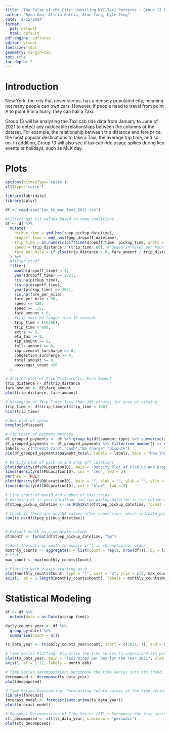 ```yaml
---
title: "The Pulse of the City: Unveiling NYC Taxi Patterns - Group 13 Final Project"
author: "Ryan Gan, Alicia Garcia, Alan Yang, Kyle Zeng"
date: '2/15/2024'
format:
  pdf: default
  html: default
pdf-engine: pdflatex
editor: visual
fontsize: 10pt
geometry: margin=1in
toc: true                   
toc-depth: 2  
---
```


# Introduction

New York, the city that never sleeps, has a densely populated city, meaning not many people can own cars. However, if people need to travel from point A to point B in a hurry, they can hail a Taxi.

Group 13 will be analyzing the Taxi cab ride data from January to June of 2021 to detect any noticeable relationships between the columns of the dataset. For example, the relationship between trip distance and fare price, the most popular destinations to take a Taxi, the average trip time, and so on. In addition, Group 13 will also see if taxicab ride usage spikes during key events or holidays, such as MLK day.

# Plots

```r
options(bitmapType='cairo')
x11(type='cairo')
```

```r
library(lubridate)
library(dplyr)
```

```r
df <- read.csv("jan_to_mar_taxi_2021.csv")

#Filters out all values based on some conditions
df <- df %>%
  mutate(
    pickup_time = ymd_hms(tpep_pickup_datetime),
    dropoff_time = mdy_hms(tpep_dropoff_datetime),
    trip_time = as.numeric(difftime(dropoff_time, pickup_time, units = "mins")),
    speed = trip_distance / (trip_time/ 60), # Speed in miles per hour
    fare_per_mile = if_else(trip_distance > 0, fare_amount / trip_distance, NA_real_) # Handle division by zero
  ) %>%
  #filter stuff
  filter(
    month(dropoff_time) < 4,
    year(dropoff_time) == 2021,
    !is.na(pickup_time),
    !is.na(dropoff_time),
    year(pickup_time) == 2021,
    !is.na(fare_per_mile),
    fare_per_mile < 50,
    speed <= 120,
    speed >= .15,
    fare_amount > 0,
    #trip must be longer than 10 seconds
    trip_time > (10/60),
    trip_time < 600,
    extra >= 0,
    mta_tax >= 0,
    tip_amount >= 0,
    tolls_amount >= 0,
    improvement_surcharge >= 0,
    congestion_surcharge >= 0,
    total_amount >= 0,
    passenger_count <20
  )
```

```r
# Scatter plot of Trip Distance vs. Fare Amount
trip_distance <- df$trip_distance
fare_amount <- df$fare_amount
plot(trip_distance, fare_amount)
```

```r
# Histogram of Trip Times less than 100 minutes for ease of viewing
trip_time <- df$trip_time[df$trip_time < 100]
hist(trip_time)
```

```r
# Box plot of speed
boxplot(df$speed)
```

```r
# Pie Chart of payment methods
df_grouped_payments <- df %>% group_by(df$payment_type) %>% summarise(payment_total = sum(payment_type))
df_grouped_payments <- df_grouped_payments %>% filter(row_number() <= n()-1)
labels <- c("Credit Card","Cash","No Charge","Dispute")
pie(df_grouped_payments$payment_total, labels = labels, main = "How the Passengers Paid for the Trip")
```

```r
# Density plot of pick up and drop off locations
plot(density(df$PULocationID), main = "Density Plot of Pick Up and Drop off Location", xlab = "Location ID", ylab = "Density", ylim = c(0, 0.04), col = "red")
lines(density(df$PULocationID), col = "red", lwd = 2)
par(new = TRUE)
plot(density(df$DOLocationID), main = "", xlab = "", ylab = "", ylim = c(0, 0.04), col = "blue")
lines(density(df$DOLocationID), col = "blue", lwd = 2)
```


```r
# Line chart of month and number of taxi trips
# Assuming df is your dataframe and tpe_pickup_datetime is the column with dates
df$tpep_pickup_datetime <- as.POSIXct(df$tpep_pickup_datetime, format = "%Y-%m-%d %H:%M:%S", tz = "UTC")

# Check if there are any NA values after conversion, which indicate parsing issues
sum(is.na(df$tpep_pickup_datetime))


# Extract month as a separate column
df$month <- format(df$tpep_pickup_datetime, "%m")

# Sort the data by month to ensure it's in chronological order
monthly_counts <- aggregate(x = list(Count = rep(1, nrow(df))), by = list(Month = df$month), FUN = sum)
# Plot
max_count <- max(monthly_counts$Count)

# Plotting with y-axis starting at 0
plot(monthly_counts$Count, type = "l", xaxt = "n", ylim = c(0, max_count), main = "Number of Rides per Month", xlab = "Month", ylab = "Number of Rides")
axis(1, at = 1:length(monthly_counts$Month), labels = monthly_counts$Month)

```

# Statistical Modeling

```r
df <- df %>%
  mutate(date = as.Date(pickup_time))

daily_counts_year <- df %>%
  group_by(date) %>%
  summarise(count = n())

ts_data_year <- ts(daily_counts_year$count, start = c(2021, 1), end = c(2021, 365), frequency = 365)

# Time Series Plotting: Visualize the time series to understand its patterns and trends over time
plot(ts_data_year, main = "Taxi Rides per Day for the Year 2021", xlab = "Month", ylab = "Number of Taxi Rides", xaxt = "n")
axis(1, at = 1:12, labels = month.abb)

# Time Series Decomposition: Decompose the time series into its trend, seasonality, and residual components to better understand its underlying patterns
decomposed <- decompose(ts_data_year)
plot(decomposed)

# Time Series Forecasting: Forecasting future values of the time series
library(forecast) 
forecast_model <- forecast(auto.arima(ts_data_year))
plot(forecast_model)

# Seasonal Decomposition of Time Series (STL): Decompose the time series into seasonal, trend, and remainder components
stl_decomposed <- stl(ts_data_year, s.window = "periodic")
plot(stl_decomposed)
```
